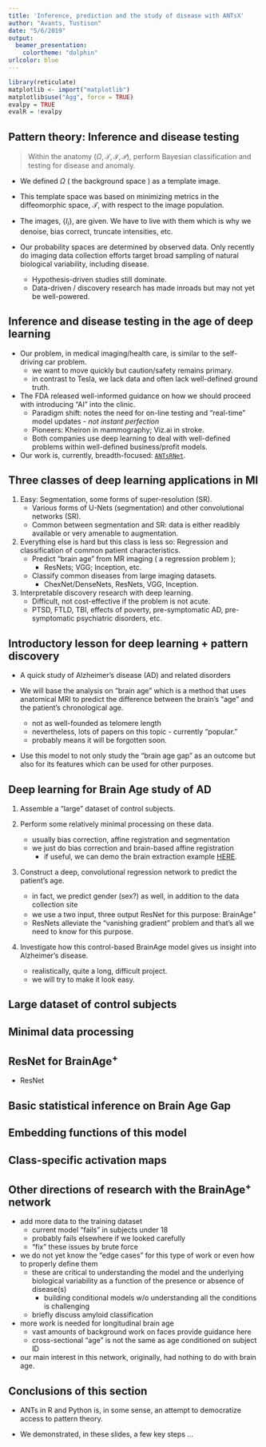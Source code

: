 ```yaml
---
title: 'Inference, prediction and the study of disease with ANTsX'
author: "Avants, Tustison"
date: "5/6/2019"
output: 
  beamer_presentation:
    colortheme: "dolphin"
urlcolor: blue
---
```



```r
library(reticulate)
matplotlib <- import("matplotlib")
matplotlib$use("Agg", force = TRUE)
evalpy = TRUE
evalR = !evalpy
```


## Pattern theory: Inference and disease testing

> Within the anatomy $(\Omega, \mathcal{T}, \mathcal{I}, \mathcal{P})$, perform Bayesian
classification and testing for disease and anomaly.

* We defined $\Omega$ ( the background space ) as a template image.

* This template space was based on minimizing metrics in the diffeomorphic space, $\mathcal{T}$, with respect to the image population.

* The images, $\{ I_i \}$, are given.  We have to live with them which is why we denoise, bias correct, truncate intensities, etc.

* Our probability spaces are determined by observed data.  Only recently do imaging data collection efforts  target broad sampling of natural biological variability, including disease.  
    * Hypothesis-driven studies still dominate.
    * Data-driven / discovery research has made inroads but may not yet be well-powered.

## Inference and disease testing in the age of deep learning

* Our problem, in medical imaging/health care, is similar to the self-driving car problem.
    * we want to move quickly but caution/safety remains primary.
    * in contrast to Tesla, we lack data and often lack well-defined ground truth.
* The FDA released well-informed guidance on how we should proceed with introducing "AI" into the clinic.
    * Paradigm shift: notes the need for on-line testing and "real-time" model updates - *not instant perfection*
    * Pioneers:  Kheiron in mammography; Viz.ai in stroke.
    * Both companies use deep learning to deal with well-defined problems within well-defined business/profit models.
    
* Our work is, currently, breadth-focused: [`ANTsRNet`](https://github.com/ANTsX/ANTsRNet). 

## Three classes of deep learning applications in MI

1. Easy:  Segmentation, some forms of super-resolution (SR).
    * Various forms of U-Nets (segmentation) and other convolutional networks (SR).
    * Common between segmentation and SR: data is either readibly available or very amenable to augmentation.

2. Everything else is hard but this class is less so: Regression and classification of common patient characteristics.
    * Predict "brain age" from MR imaging ( a regression problem );
        * ResNets; VGG; Inception, etc.
    * Classify common diseases from large imaging datasets.
        * ChexNet/DenseNets, ResNets, VGG, Inception.

3. Interpretable discovery research with deep learning.
    * Difficult, not cost-effective if the problem is not acute.
    * PTSD, FTLD, TBI, effects of poverty, pre-symptomatic AD, pre-symptomatic psychiatric disorders, etc.


## Introductory lesson for deep learning $+$ pattern discovery

* A quick study of Alzheimer's disease (AD) and related disorders

* We will base the analysis on "brain age" which is a method that uses anatomical MRI to predict the difference between the brain's "age" and the patient's chronological age.
    * not as well-founded as telomere length
    * nevertheless, lots of papers on this topic - currently "popular."
    * probably means it will be forgotten soon.
    
* Use this model to not only study the "brain age gap" as an outcome but also for its features which can be used for other purposes.

## Deep learning for Brain Age study of AD

1. Assemble a "large" dataset of control subjects.

2. Perform some relatively minimal processing on these data.
    * usually bias correction, affine registration and segmentation
    * we just do bias correction and brain-based affine registration
        * if useful, we can demo the brain extraction example [HERE](FIXME).

3. Construct a deep, convolutional regression network to predict the patient's age.
    * in fact, we predict gender (sex?) as well, in addition to the data collection site
    * we use a two input, three output ResNet for this purpose: BrainAge$^+$
    * ResNets alleviate the "vanishing gradient" problem and that's all we need to know for this purpose.

4. Investigate how this control-based BrainAge model gives us insight into Alzheimer's disease.
    * realistically, quite a long, difficult project.  
    * we will try to make it look easy.
    
## Large dataset of control subjects

## Minimal data processing

## ResNet for BrainAge$^+$

* ResNet

## Basic statistical inference on Brain Age Gap

## Embedding functions of this model

## Class-specific activation maps 

## Other directions of research with the BrainAge$^+$ network

* add more data to the training dataset
    * current model "fails" in subjects under 18
    * probably fails elsewhere if we looked carefully
    * "fix" these issues by brute force

* we do not yet know the "edge cases" for this type of work or even how to properly define them
    * these are critical to understanding the model and the underlying biological variability as a function of the presence or absence of disease(s)
        * building conditional models w/o understanding all the conditions is challenging
    * briefly discuss amyloid classification

* more work is needed for longitudinal brain age
    * vast amounts of background work on faces provide guidance here
    * cross-sectional "age" is not the same as age conditioned on subject ID

* our main interest in this network, originally, had nothing to do with brain age.

## Conclusions of this section

* ANTs in R and Python is, in some sense, an attempt to democratize access to pattern theory.

* We demonstrated, in these slides, a few key steps ...